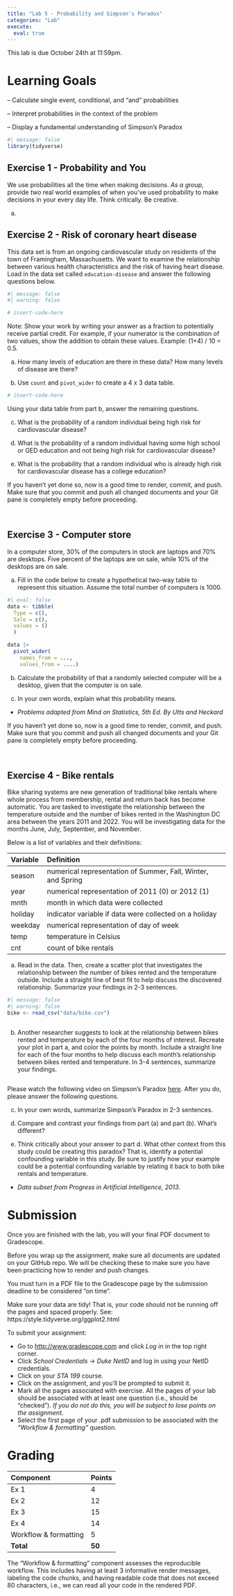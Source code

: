 ```yaml
---
title: "Lab 5 - Probability and Simpson's Paradox"
categories: "Lab"
execute:
  eval: true
---
```


::: callout-important
This lab is due October 24th at 11:59pm.
:::

# Learning Goals

-- Calculate single event, conditional, and "and" probabilities

-- Interpret probabilities in the context of the problem

-- Display a fundamental understanding of Simpson's Paradox

```r
#| message: false
library(tidyverse)
```

## Exercise 1 - Probability and You

We use probabilities all the time when making decisions. *As a group*, provide *two* real world examples of when you've used probability to make decisions in your every day life. Think critically. Be creative.

(a) 

## Exercise 2 - Risk of coronary heart disease

This data set is from an ongoing cardiovascular study on residents of the town of Framingham, Massachusetts. We want to examine the relationship between various health characteristics and the risk of having heart disease. Load in the data set called `education-disease` and answer the following questions below.

```r
#| message: false
#| warning: false

# insert-code-here

```

Note: Show your work by writing your answer as a fraction to potentially receive partial credit. For example, if your numerator is the combination of two values, show the addition to obtain these values. Example: (1+4) / 10 = 0.5.

(a) How many levels of education are there in these data? How many levels of disease are there?

(b) Use `count` and `pivot_wider` to create a 4 x 3 data table.

```r

# insert-code-here

```

Using your data table from part b, answer the remaining questions.

(c) What is the probability of a random individual being high risk for cardiovascular disease?

(d) What is the probability of a random individual having some high school or GED education and not being high risk for cardiovascular disease?

(e) What is the probability that a random individual who is already high risk for cardiovascular disease has a college education?

::: render-commit-push
If you haven't yet done so, now is a good time to render, commit, and push. Make sure that you commit and push all changed documents and your Git pane is completely empty before proceeding.

<br>
:::

## Exercise 3 - Computer store

In a computer store, 30% of the computers in stock are laptops and 70% are desktops. Five percent of the laptops are on sale, while 10% of the desktops are on sale.

(a) Fill in the code below to create a hypothetical two-way table to represent this situation. Assume the total number of computers is 1000.

```r
#| eval: false
data <- tibble( 
  Type = c(),
  Sale = c(),
  values = ()
  )

data |>
  pivot_wider( 
    names_from = ...,
    values_from = ....)
```

(b) Calculate the probability of that a randomly selected computer will be a desktop, given that the computer is on sale.

(c) In your own words, explain what this probability means.

-   *Problems adapted from Mind on Statistics, 5th Ed. By Utts and Heckard*

::: render-commit-push
If you haven't yet done so, now is a good time to render, commit, and push. Make sure that you commit and push all changed documents and your Git pane is completely empty before proceeding.

<br>
:::

## Exercise 4 - Bike rentals

Bike sharing systems are new generation of traditional bike rentals where whole process from membership, rental and return back has become automatic. You are tasked to investigate the relationship between the temperature outside and the number of bikes rented in the Washington DC area between the years 2011 and 2022. You will be investigating data for the months June, July, September, and November.

Below is a list of variables and their definitions:

| Variable | Definition                                                   |
|:---------|:-------------------------------------------------------------|
| season   | numerical representation of Summer, Fall, Winter, and Spring |
| year     | numerical representation of 2011 (0) or 2012 (1)             |
| mnth     | month in which data were collected                           |
| holiday  | indicator variable if data were collected on a holiday       |
| weekday  | numerical representation of day of week                      |
| temp     | temperature in Celsius                                       |
| cnt      | count of bike rentals                                        |

(a) Read in the data. Then, create a scatter plot that investigates the relationship between the number of bikes rented and the temperature outside. Include a straight line of best fit to help discuss the discovered relationship. Summarize your findings in 2-3 sentences.

```r
#| message: false
#| warning: false
bike <- read_csv("data/bike.csv")
```

```r

```

(b) Another researcher suggests to look at the relationship between bikes rented and temperature by each of the four months of interest. Recreate your plot in part a, and color the points by month. Include a straight line for each of the four months to help discuss each month's relationship between bikes rented and temperature. In 3-4 sentences, summarize your findings.

```r

```

Please watch the following video on Simpson's Paradox [here](https://www.youtube.com/watch?v=ebEkn-BiW5k). After you do, please answer the following questions.

(c) In your own words, summarize Simpson's Paradox in 2-3 sentences.

(d) Compare and contrast your findings from part (a) and part (b). What's different?

(e) Think critically about your answer to part d. What other context from this study could be creating this paradox? That is, identify a potential confounding variable in this study. Be sure to justify how your example could be a potential confounding variable by relating it back to both bike rentals and temperature.

-   *Data subset from Progress in Artificial Intelligence, 2013*.

# Submission

Once you are finished with the lab, you will your final PDF document to Gradescope.

::: callout-warning
Before you wrap up the assignment, make sure all documents are updated on your GitHub repo. We will be checking these to make sure you have been practicing how to render and push changes.

You must turn in a PDF file to the Gradescope page by the submission deadline to be considered "on time".

Make sure your data are tidy! That is, your code should not be running off the pages and spaced properly. See: https://style.tidyverse.org/ggplot2.html
:::

To submit your assignment:

-   Go to <http://www.gradescope.com> and click *Log in* in the top right corner.
-   Click *School Credentials* $\rightarrow$ *Duke NetID* and log in using your NetID credentials.
-   Click on your *STA 199* course.
-   Click on the assignment, and you'll be prompted to submit it.
-   Mark all the pages associated with exercise. All the pages of your lab should be associated with at least one question (i.e., should be "checked"). *If you do not do this, you will be subject to lose points on the assignment.*
-   Select the first page of your .pdf submission to be associated with the *"Workflow & formatting"* question.

# Grading

| Component             | Points |
|:----------------------|:-------|
| Ex 1                  | 4      |
| Ex 2                  | 12     |
| Ex 3                  | 15     |
| Ex 4                  | 14     |
| Workflow & formatting | 5      |
| **Total**             | **50** |

::: callout-note
The "Workflow & formatting" component assesses the reproducible workflow. This includes having at least 3 informative render messages, labeling the code chunks, and having readable code that does not exceed 80 characters, i.e., we can read all your code in the rendered PDF.
:::
